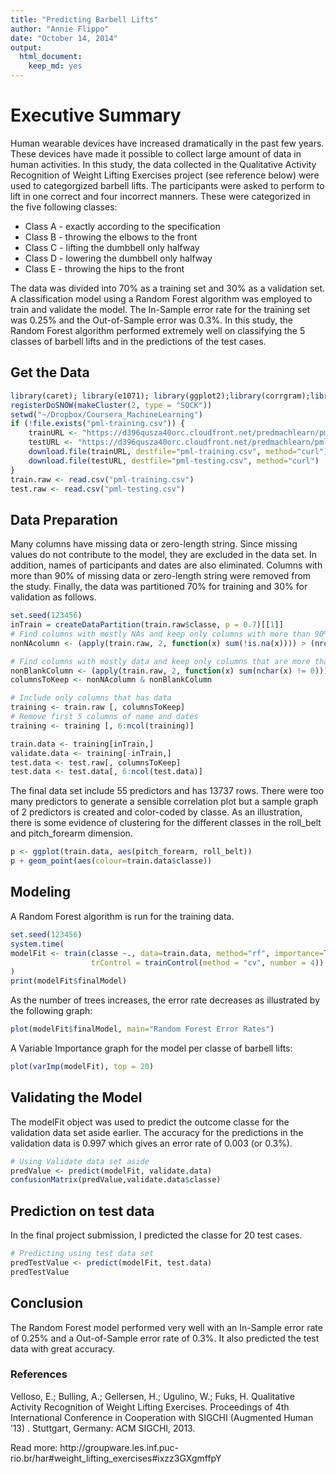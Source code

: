 ```yaml
---
title: "Predicting Barbell Lifts"
author: "Annie Flippo"
date: "October 14, 2014"
output:
  html_document:
    keep_md: yes
---
```


# Executive Summary
Human wearable devices have increased dramatically in the past few years.  These devices have made it possible to collect large amount of data in human activities.  In this study, the data collected in the Qualitative Activity Recognition of Weight Lifting Exercises project (see reference below) were used to categorgized barbell lifts.  The participants were asked to perform to lift in one correct and four incorrect manners.  These were categorized in the five following classes:

* Class A - exactly according to the specification
* Class B - throwing the elbows to the front 
* Class C - lifting the dumbbell only halfway  
* Class D - lowering the dumbbell only halfway 
* Class E - throwing the hips to the front 

The data was divided into 70% as a training set and 30% as a validation set.  A classification model using a Random Forest algorithm was employed to train and validate the model.  The In-Sample error rate for the training set was 0.25% and the Out-of-Sample error was 0.3%.  In this study, the Random Forest algorithm performed extremely well on classifying the 5 classes of barbell lifts and in the predictions of the test cases. 

## Get the Data
```r
library(caret); library(e1071); library(ggplot2);library(corrgram);library(doSNOW);
registerDoSNOW(makeCluster(2, type = "SOCK"))
setwd("~/Dropbox/Coursera_MachineLearning")
if (!file.exists("pml-training.csv")) {
    trainURL <- "https://d396qusza40orc.cloudfront.net/predmachlearn/pml-training.csv"
    testURL <- "https://d396qusza40orc.cloudfront.net/predmachlearn/pml-testing.csv"
    download.file(trainURL, destfile="pml-training.csv", method="curl")
    download.file(testURL, destfile="pml-testing.csv", method="curl")
}
train.raw <- read.csv("pml-training.csv")
test.raw <- read.csv("pml-testing.csv")
```

## Data Preparation
Many columns have missing data or zero-length string.  Since missing values do not contribute to the model, they are excluded in the data set.  In addition, names of participants and dates are also eliminated.  Columns with more than 90% of missing data or zero-length string were removed from the study.  Finally, the data was partitioned 70% for training and 30% for validation as follows.

```r
set.seed(123456)
inTrain = createDataPartition(train.raw$classe, p = 0.7)[[1]]
# Find columns with mostly NAs and keep only columns with more than 90% of data
nonNAcolumn <- (apply(train.raw, 2, function(x) sum(!is.na(x)))) > (nrow(train.raw) * 0.9)

# Find columns with mostly data and keep only columns that are more than 90% non-blanks
nonBlankColumn <- (apply(train.raw, 2, function(x) sum(nchar(x) != 0))) > (nrow(train.raw) * 0.9)
columnsToKeep <- nonNAcolumn & nonBlankColumn

# Include only columns that has data
training <- train.raw [, columnsToKeep]
# Remove first 5 columns of name and dates
training <- training [, 6:ncol(training)]

train.data <- training[inTrain,]
validate.data <- training[-inTrain,]
test.data <- test.raw[, columnsToKeep]
test.data <- test.data[, 6:ncol(test.data)]
```

The final data set include 55 predictors and has 13737 rows.  There were too many predictors to generate a sensible correlation plot but a sample graph of 2 predictors is created and color-coded by classe.  As an illustration, there is some evidence of clustering for the different classes in the roll\_belt and pitch\_forearm dimension.
```r
p <- ggplot(train.data, aes(pitch_forearm, roll_belt))
p + geom_point(aes(colour=train.data$classe))
```

## Modeling
A Random Forest algorithm is run for the training data.
```r
set.seed(123456)
system.time(
modelFit <- train(classe ~., data=train.data, method="rf", importance=TRUE,
                  trControl = trainControl(method = "cv", number = 4))
)
print(modelFit$finalModel)
```

As the number of trees increases, the error rate decreases as illustrated by the following graph:
```r
plot(modelFit$finalModel, main="Random Forest Error Rates")
```

A Variable Importance graph for the model per classe of barbell lifts:
```r
plot(varImp(modelFit), top = 20)
```

## Validating the Model
The modelFit object was used to predict the outcome classe for the validation data set aside earlier.  The accuracy for the predictions in the validation data is 0.997 which gives an error rate of 0.003 (or 0.3%).
```r
# Using Validate data set aside
predValue <- predict(modelFit, validate.data)
confusionMatrix(predValue,validate.data$classe)
```

## Prediction on test data
In the final project submission, I predicted the classe for 20 test cases. 
```r
# Predicting using test data set 
predTestValue <- predict(modelFit, test.data)
predTestValue
```

## Conclusion
The Random Forest model performed very well with an In-Sample error rate of 0.25% and a Out-of-Sample error rate of 0.3%.  It also predicted the test data with great accuracy. 

### References
Velloso, E.; Bulling, A.; Gellersen, H.; Ugulino, W.; Fuks, H. Qualitative Activity Recognition of Weight Lifting Exercises. Proceedings of 4th International Conference in Cooperation with SIGCHI (Augmented Human '13) . Stuttgart, Germany: ACM SIGCHI, 2013.

Read more: http://groupware.les.inf.puc-rio.br/har#weight_lifting_exercises#ixzz3GXgmffpY
